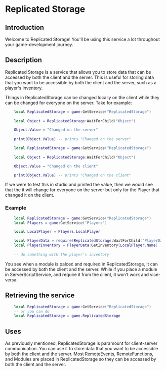 # Replicated Storage

## Introduction

Welcome to Replicated Storage! You'll be using this service a lot throughout your game-development journey.

## Description

Replicated Storage is a service that allows you to store data that can be accessed by both the client and the server. This is useful for storing data that you want to be accessible by both the client and the server, such as a player's inventory.

Things in ReplicatedStorage can be changed locally on the client while they can be changed for everyone on the server. Take for example:

```lua ServerScriptService/ServerPart.lua
    local ReplicatedStorage = game:GetService("ReplicatedStorage")
    
    local Object = ReplicatedStorage:WaitForChild("Object")

    Object.Value = "Changed on the server"
    
    print(Object.Value) -- prints "Changed on the server"
```

```lua StarterPlayerScripts/ClientPart.lua
    local ReplicatedStorage = game:GetService("ReplicatedStorage")
    
    local Object = ReplicatedStorage:WaitForChild("Object")

    Object.Value = "Changed on the client"

    print(Object.Value) -- prints "Changed on the client"
```

If we were to test this in studio and printed the value, then we would see that the it will change for everyone on the server but only for the Player that changed it on the client.

### Example

```lua ReplicatedStorage/ReplicatedStorage.lua
    local ReplicatedStorage = game:GetService("ReplicatedStorage")
    local Players = game:GetService("Players")

    local LocalPlayer = Players.LocalPlayer

    local PlayerData = require(ReplicatedStorage:WaitForChild("PlayerData"))
    local PlayerInventory = PlayerData:GetInventory(LocalPlayer.Name)
    
    -- do something with the player's inventory
```

You see when a module is palced and required in ReplicatedStorage, it can be accessed by both the client and the server. While if you place a module in ServerScriptService, and require it from the client, it won't work and vice-versa.

## Retrieving the service

```lua ReplicatedStorage/ReplicatedStorage.lua
    local ReplicatedStorage = game:GetService("ReplicatedStorage")
    -- or you can do
    local ReplicatedStorage = game.ReplicatedStorage
```

## Uses

As previously mentioned, ReplicatedStorage is paramount for client-server communication. You can use it to store data that you want to be accessible by both the client and the server. Most RemoteEvents, RemoteFunctions, and Modules are placed in ReplicatedStorage so they can be accessed by both the client and the server.